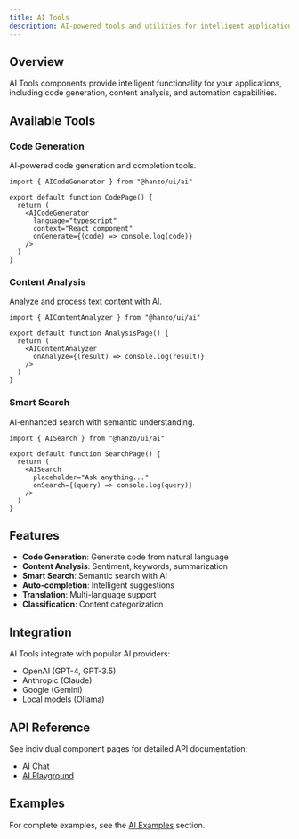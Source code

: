 ```yaml
---
title: AI Tools
description: AI-powered tools and utilities for intelligent applications
---
```


## Overview

AI Tools components provide intelligent functionality for your applications, including code generation, content analysis, and automation capabilities.

## Available Tools

### Code Generation

AI-powered code generation and completion tools.

```tsx
import { AICodeGenerator } from "@hanzo/ui/ai"

export default function CodePage() {
  return (
    <AICodeGenerator
      language="typescript"
      context="React component"
      onGenerate={(code) => console.log(code)}
    />
  )
}
```

### Content Analysis

Analyze and process text content with AI.

```tsx
import { AIContentAnalyzer } from "@hanzo/ui/ai"

export default function AnalysisPage() {
  return (
    <AIContentAnalyzer
      onAnalyze={(result) => console.log(result)}
    />
  )
}
```

### Smart Search

AI-enhanced search with semantic understanding.

```tsx
import { AISearch } from "@hanzo/ui/ai"

export default function SearchPage() {
  return (
    <AISearch
      placeholder="Ask anything..."
      onSearch={(query) => console.log(query)}
    />
  )
}
```

## Features

- **Code Generation**: Generate code from natural language
- **Content Analysis**: Sentiment, keywords, summarization
- **Smart Search**: Semantic search with AI
- **Auto-completion**: Intelligent suggestions
- **Translation**: Multi-language support
- **Classification**: Content categorization

## Integration

AI Tools integrate with popular AI providers:

- OpenAI (GPT-4, GPT-3.5)
- Anthropic (Claude)
- Google (Gemini)
- Local models (Ollama)

## API Reference

See individual component pages for detailed API documentation:

- [AI Chat](/docs/ai/chat)
- [AI Playground](/docs/ai/playground)

## Examples

For complete examples, see the [AI Examples](/examples) section.

